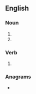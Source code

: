 {{also|Keels}}
==English==

===Noun===
{{head|en|noun plural form}}

# {{plural of|keel|lang=en}}
# {{alternative form of|kayles|lang=en}}

===Verb===
{{head|en|verb form}}

# {{en-third-person singular of|keel}}

===Anagrams===
* {{anagrams|en|Leske|Selke|elkes|leeks|skeel|sleek}}